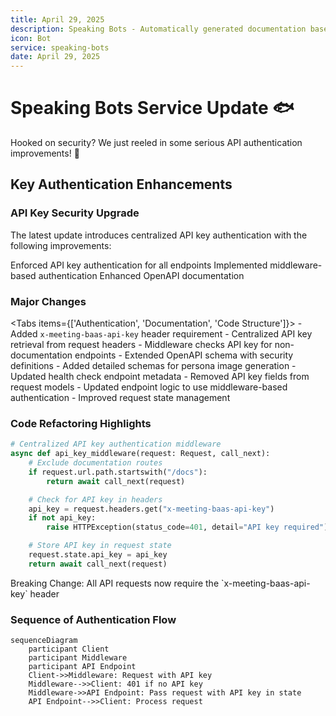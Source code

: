 ```yaml
---
title: April 29, 2025
description: Speaking Bots - Automatically generated documentation based on Git activity.
icon: Bot
service: speaking-bots
date: April 29, 2025
---
```


# Speaking Bots Service Update 🐟

<Callout type="info">
  Hooked on security? We just reeled in some serious API authentication
  improvements! 🎣
</Callout>

## Key Authentication Enhancements

### API Key Security Upgrade

The latest update introduces centralized API key authentication with the following improvements:

<Steps>
  <Step>Enforced API key authentication for all endpoints</Step>
  <Step>Implemented middleware-based authentication</Step>
  <Step>Enhanced OpenAPI documentation</Step>
</Steps>

### Major Changes

<Tabs items={['Authentication', 'Documentation', 'Code Structure']}>
  <Tab value="Authentication">
    - Added `x-meeting-baas-api-key` header requirement - Centralized API key
    retrieval from request headers - Middleware checks API key for
    non-documentation endpoints
  </Tab>
  <Tab value="Documentation">
    - Extended OpenAPI schema with security definitions - Added detailed schemas
    for persona image generation - Updated health check endpoint metadata
  </Tab>
  <Tab value="Code Structure">
    - Removed API key fields from request models - Updated endpoint logic to use
    middleware-based authentication - Improved request state management
  </Tab>
</Tabs>

### Code Refactoring Highlights

<Accordions>
  <Accordion title="API Key Middleware" value="middleware">

```python
# Centralized API key authentication middleware
async def api_key_middleware(request: Request, call_next):
    # Exclude documentation routes
    if request.url.path.startswith("/docs"):
        return await call_next(request)

    # Check for API key in headers
    api_key = request.headers.get("x-meeting-baas-api-key")
    if not api_key:
        raise HTTPException(status_code=401, detail="API key required")

    # Store API key in request state
    request.state.api_key = api_key
    return await call_next(request)
```

  </Accordion>
</Accordions>

<Callout type="warn">
  Breaking Change: All API requests now require the `x-meeting-baas-api-key`
  header
</Callout>

### Sequence of Authentication Flow

```mermaid
sequenceDiagram
    participant Client
    participant Middleware
    participant API Endpoint
    Client->>Middleware: Request with API key
    Middleware-->>Client: 401 if no API key
    Middleware->>API Endpoint: Pass request with API key in state
    API Endpoint-->>Client: Process request
```
